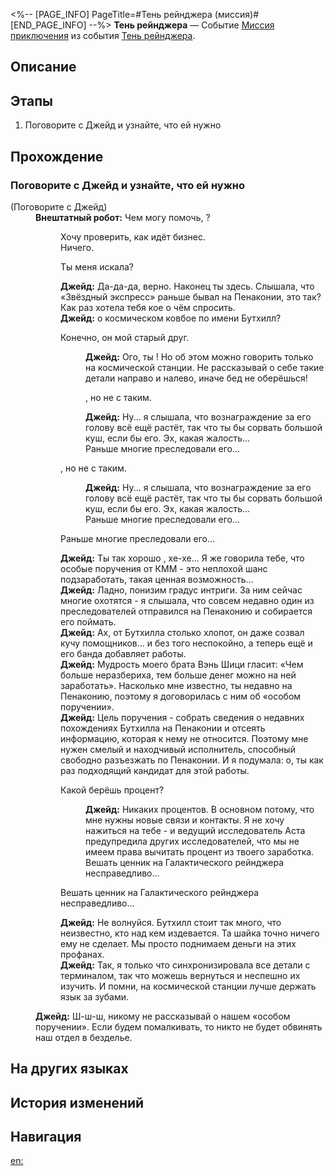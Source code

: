 <%-- [PAGE_INFO]
PageTitle=#Тень рейнджера (миссия)#
[END_PAGE_INFO] --%>
{{Дополнить|Диалоги.}}
{{Миссия Инфобокс
|id              = 8026301
|Название        = Тень рейнджера
|Изображение     = Миссия Тень рейнджера (миссия).png
|Тип             = Миссия приключения
|Событие         = Тень рейнджера
|Глава           = 
|Условия         = Завершена [[Продолжение Освоения]] «[[Битвы без ниндзя и жалости]]»
|Персонажи       = Внештатный робот; Джейд; Первопроходец
|СтартЛокация    = [[Космическая станция «Герта»]] — [[Базовая зона]]
|Мир             = Космическая станция «Герта»
|Предыдущая      = 
|Следующая       = 
|Награды         = Кредиты*5 000
}}
'''Тень рейнджера''' — Событие [[Миссия приключения]] из события [[Тень рейнджера]].

==Описание==
{{Описание|<!--официальное описание из Перекрёстка судеб-->}}

==Этапы==
# Поговорите с Джейд и узнайте, что ей нужно

==Прохождение==
{{Дополнить}}
===Поговорите с Джейд и узнайте, что ей нужно===
{{Описание миссии|тип=Миссия приключения|локация=Базовая зона|У Джейд, исследовательницы из Отдела прикладных искусств, к вам какая-то просьба. Вы не знаете, чего она от вас хочет...}}
{{Диалог Начало}}

;(Поговорите с Джейд)
:'''Внештатный робот:''' Чем могу помочь, {{MC|ж=подруга|м=дружище}}?
::Хочу проверить, как идёт бизнес.
::Ничего.
::{{Диалог|Стрелка}} Ты меня искала?
::'''Джейд:''' Да-да-да, верно. Наконец ты здесь. Слышала, что «Звёздный экспресс» раньше бывал на Пенаконии, это так? Как раз хотела тебя кое о чём спросить.
::'''Джейд:''' {{MC|ж=...Слышала|м=...Слышал}} о космическом ковбое по имени Бутхилл?
::{{Диалог|Стрелка}} Конечно, он мой старый друг.
:::'''Джейд:''' Ого, ты {{MC|ж=такая крутая|м=такой крутой}}! Но об этом можно говорить только на космической станции. Не рассказывай о себе такие детали направо и налево, иначе бед не оберёшься!
:::{{MC|ж=Слышала|м=Слышал}}, но не {{MC|ж=знакома|м=знаком}} с таким.
:::'''Джейд:''' Ну... я слышала, что вознаграждение за его голову всё ещё растёт, так что ты {{MC|ж=могла|м=мог}} бы сорвать большой куш, если бы {{MC|ж=встретила|м=встретил}} его. Эх, какая жалость...
:::Раньше многие преследовали его...
::{{Диалог|Стрелка}} {{MC|ж=Слышала|м=Слышал}}, но не {{MC|ж=знакома|м=знаком}} с таким.
:::'''Джейд:''' Ну... я слышала, что вознаграждение за его голову всё ещё растёт, так что ты {{MC|ж=могла|м=мог}} бы сорвать большой куш, если бы {{MC|ж=встретила|м=встретил}} его. Эх, какая жалость...
:::Раньше многие преследовали его...
::{{Диалог|Стрелка}} Раньше многие преследовали его...
::'''Джейд:''' Ты так хорошо {{MC|ж=запомнила|м=запомнил}}, хе-хе... Я же говорила тебе, что особые поручения от КММ - это неплохой шанс подзаработать, такая ценная возможность...
::'''Джейд:''' Ладно, понизим градус интриги. За ним сейчас многие охотятся - я слышала, что совсем недавно один из преследователей отправился на Пенаконию и собирается его поймать.
::'''Джейд:''' Ах, от Бутхилла столько хлопот, он даже созвал кучу помощников... и без того неспокойно, а теперь ещё и его банда добавляет работы.
::'''Джейд:''' Мудрость моего брата Вэнь Шици гласит: «Чем больше неразбериха, тем больше денег можно на ней заработать». Насколько мне известно, ты недавно {{MC|ж=ездила|м=ездил}} на Пенаконию, поэтому я договорилась с ним об «особом поручении».
::'''Джейд:''' Цель поручения - собрать сведения о недавних похождениях Бутхилла на Пенаконии и отсеять информацию, которая к нему не относится. Поэтому мне нужен смелый и находчивый исполнитель, способный свободно разъезжать по Пенаконии. И я подумала: о, ты как раз подходящий кандидат для этой работы.
::{{Диалог|Стрелка}} Какой берёшь процент?
:::'''Джейд:''' Никаких процентов. В основном потому, что мне нужны новые связи и контакты. Я не хочу нажиться на тебе - и ведущий исследователь Аста предупредила других исследователей, что мы не имеем права вычитать процент из твоего заработка.
:::Вешать ценник на Галактического рейнджера несправедливо...
::{{Диалог|Стрелка}} Вешать ценник на Галактического рейнджера несправедливо...
::'''Джейд:''' Не волнуйся. Бутхилл стоит так много, что неизвестно, кто над кем издевается. Та шайка точно ничего ему не сделает. Мы просто поднимаем деньги на этих профанах.
::'''Джейд:''' Так, я только что синхронизировала все детали с терминалом, так что можешь вернуться и неспешно их изучить. И помни, на космической станции лучше держать язык за зубами.
::{{tx}}
:'''Джейд:''' Ш-ш-ш, никому не рассказывай о нашем «особом поручении». Если будем помалкивать, то никто не будет обвинять наш отдел в безделье.
{{Диалог Конец}}

==На других языках==
{{На других языках
|en   = Shadow of the Ranger
|zhs  = 游侠谜影
|zht  = 遊俠謎影
|ja   = レンジャーの影
|ko   = 레인저의 그림자
|es   = Sombra del Vigilante
|fr   = Ombre du Ranger
|ru   = Тень рейнджера
|th   = เงาผู้กล้าปริศนา
|vi   = Ảo Ảnh Cảnh Binh
|de   = Schatten des Rangers
|id   = Bayangan Ranger
|pt   = Sombra do Vigia
}}

==История изменений==
{{История изменений|3.5}}

==Навигация==
{{Миссия приключения Навбокс|Глава }}

[[en:]]
